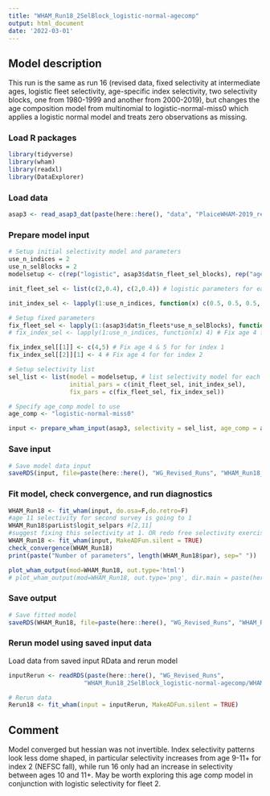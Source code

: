 ```yaml
---
title: "WHAM_Run18_2SelBlock_logistic-normal-agecomp"
output: html_document
date: '2022-03-01'
---
```


## Model description
This run is the same as run 16 (revised data, fixed selectivity at intermediate ages, logistic fleet selectivity, age-specific index selectivity, two selectivity blocks, one from 1980-1999 and another from 2000-2019), but changes the age composition model from multinomial to logistic-normal-miss0 which applies a logistic normal model and treats zero observations as missing.

### Load R packages
```r
library(tidyverse)
library(wham)
library(readxl)
library(DataExplorer)
```

### Load data
```r
asap3 <- read_asap3_dat(paste(here::here(), "data", "PlaiceWHAM-2019_revised_NEFSC-LW-WAA_2SelBlock.DAT", sep="/"))
```

### Prepare model input
```r
# Setup initial selectivity model and parameters
use_n_indices = 2
use_n_selBlocks = 2
modelsetup <- c(rep("logistic", asap3$dat$n_fleet_sel_blocks), rep("age-specific", use_n_indices))

init_fleet_sel <- list(c(2,0.4), c(2,0.4)) # logistic parameters for each selectivity block, based on model type

init_index_sel <- lapply(1:use_n_indices, function(x) c(0.5, 0.5, 0.5, 1, 1, 0.5, 0.5, 0.5, 0.5, 0.5, 0.5))

# Setup fixed parameters
fix_fleet_sel <- lapply(1:(asap3$dat$n_fleets*use_n_selBlocks), function(x) NA) 
# fix_index_sel <- lapply(1:use_n_indices, function(x) 4) # Fix age 4 for both indices,  NA means do not fix 

fix_index_sel[[1]] <- c(4,5) # Fix age 4 & 5 for for index 1
fix_index_sel[[2]][1] <- 4 # Fix age 4 for for index 2

# Setup selectivity list
sel_list <- list(model = modelsetup, # list selectivity model for each fleet and index
                 initial_pars = c(init_fleet_sel, init_index_sel),
                 fix_pars = c(fix_fleet_sel, fix_index_sel))

# Specify age_comp model to use
age_comp <- "logistic-normal-miss0"

input <- prepare_wham_input(asap3, selectivity = sel_list, age_comp = age_comp, model_name = "WHAM_Run18") 
```

### Save input
```r
# Save model data input
saveRDS(input, file=paste(here::here(), "WG_Revised_Runs", "WHAM_Run18_2SelBlock_logistic-normal-agecomp", "WHAM_Run18_input.rds", sep="/"))
```

### Fit model, check convergence, and run diagnostics
```r
WHAM_Run18 <- fit_wham(input, do.osa=F,do.retro=F) 
#age 11 selectivity for second survey is going to 1
WHAM_Run18$parList$logit_selpars #[2,11]
#suggest fixing this selectivity at 1. OR redo free selectivity exercise with this age comp likelihood.
WHAM_Run18 <- fit_wham(input, MakeADFun.silent = TRUE) 
check_convergence(WHAM_Run18)
print(paste("Number of parameters", length(WHAM_Run18$par), sep=" "))

plot_wham_output(mod=WHAM_Run18, out.type='html')
# plot_wham_output(mod=WHAM_Run18, out.type='png', dir.main = paste(here::here(), "WHAM_Run18", sep="/"))
```

### Save output
```r
# Save fitted model
saveRDS(WHAM_Run18, file=paste(here::here(), "WG_Revised_Runs", "WHAM_Run18_2SelBlock_logistic-normal-agecomp", "WHAM_Run18_model.rds", sep="/"))
```

### Rerun model using saved input data
Load data from saved input RData and rerun model
```r
inputRerun <- readRDS(paste(here::here(), "WG_Revised_Runs",
                     "WHAM_Run18_2SelBlock_logistic-normal-agecomp/WHAM_Run18_input.rds", sep="/"))

# Rerun data
Rerun18 <- fit_wham(input = inputRerun, MakeADFun.silent = TRUE)
```

## Comment
Model converged but hessian was not invertible. Index selectivity patterns look less dome shaped, in particular selectivity increases from age 9-11+ for index 2 (NEFSC fall), while run 16 only had an increase in selectivity between ages 10 and 11+. May be worth exploring this age comp model in conjunction with logistic selectivity for fleet 2.
